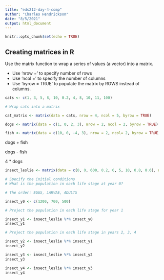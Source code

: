 ```yaml
---
title: "eds212-day-4-comp"
author: "Charles Hendrickson"
date: "8/5/2021"
output: html_document
---
```


```r
knitr::opts_chunk$set(echo = TRUE)
```

## Creating matrices in R 

Use the matrix function to wrap a series of values (a vector) into a matrix. 

- Use 'nrow =' to specify number of rows 
- Use 'ncol =' to specify the number of columns
- Use 'byrow = TRUE' to populate the matrix by ROWS instead of columns. 

```r
cats <- c(1, 3, 5, 8, 10, 0.2, 4, 8, 10, 11, 100)

# Wrap cats into a matrix 

cat_matrix <- matrix(data = cats, nrow = 4, ncol = 5, byrow = TRUE)
```

```r
dogs <- matrix(data = c(1, 0, 2, 3), nrow = 2, ncol = 2, byrow = TRUE)
```

```r
fish <- matrix(data = c(10, 0, -4, 3), nrow = 2, ncol= 2, byrow = TRUE)
```

dogs + fish

dogs - fish

4 * dogs


```r
insect_leslie <- matrix(data = c(0, 0, 600, 0.2, 0, 5, 10, 0.8, 0.6), nrow = 3, ncol = 3, byrow = TRUE)

# Specify the initial conditions 
# What is the population in each life stage at year 0?

# The order: EGGS, LARVAE, ADULTS

insect_y0 <- c(1200, 700, 500)

# Project the population in each life stage for year 1 

insect_y1 <- insect_leslie %*% insect_y0
insect_y1

# Project the population in each life stage in years 2, 3, 4 

insect_y2 <- insect_leslie %*% insect_y1
insect_y2

insect_y3 <- insect_leslie %*% insect_y2
insect_y3

insect_y4 <- insect_leslie %*% insect_y3
insect_y4


```



















